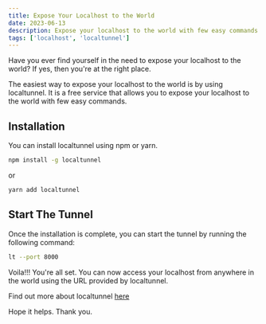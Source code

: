 ```yaml
---
title: Expose Your Localhost to the World
date: 2023-06-13
description: Expose your localhost to the world with few easy commands using localtunnel.
tags: ['localhost', 'localtunnel']
---
```


Have you ever find yourself in the need to expose your localhost to the world? If yes, then you're at the right place.

The easiest way to expose your localhost to the world is by using localtunnel. It is a free service that allows you to expose your localhost to the world with few easy commands.

## Installation

You can install localtunnel using npm or yarn.

```bash
npm install -g localtunnel
```

or

```bash
yarn add localtunnel
```

## Start The Tunnel

Once the installation is complete, you can start the tunnel by running the following command:

```bash
lt --port 8000
```

Voila!!! You're all set. You can now access your localhost from anywhere in the world using the URL provided by localtunnel.

Find out more about localtunnel [here](https://github.com/localtunnel/localtunnel)

Hope it helps. Thank you.
